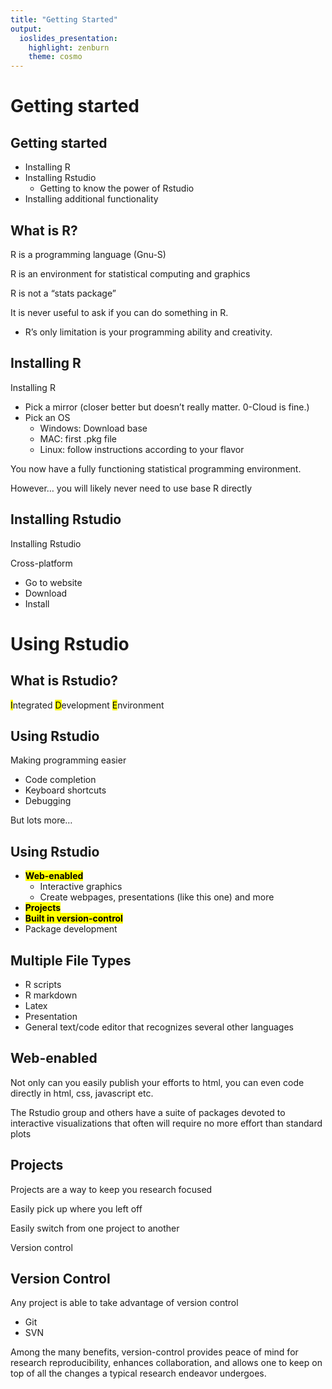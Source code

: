 ```yaml
---
title: "Getting Started"
output: 
  ioslides_presentation:
    highlight: zenburn
    theme: cosmo
---
```

# Getting started


## Getting started
- Installing R
- Installing Rstudio
    - Getting to know the power of Rstudio
- Installing additional functionality


## What is R?

R is a programming language (Gnu-S)

R is an environment for statistical computing and graphics

R is not a "stats package"

It is never useful to ask if you can do something in R.  

- R's only limitation is your programming ability and creativity.


## Installing R

Installing R

- Pick a mirror (closer better but doesn't really matter.  0-Cloud is fine.)
- Pick an OS
  - Windows: Download base
  - MAC: first .pkg file
  - Linux: follow instructions according to your flavor

You now have a fully functioning statistical programming environment.

However... you will likely never need to use base R directly


## Installing Rstudio

Installing Rstudio

Cross-platform

 - Go to website
 - Download
 - Install
 
# Using Rstudio
## What is Rstudio?
<mark class="emp">I</mark>ntegrated <mark class="emp">D</mark>evelopment <mark class="emp">E</mark>nvironment


## Using Rstudio

Making programming easier

- Code completion
- Keyboard shortcuts
- Debugging

But lots more...


## Using Rstudio

- <mark class='emp'>**Web-enabled**</mark>
    - Interactive graphics
    - Create webpages, presentations (like this one) and more
- <mark class='emp'>**Projects**</mark>
- <mark class='emp'>**Built in version-control**</mark>
- Package development


## Multiple File Types

- R scripts
- R markdown
- Latex 
- Presentation
- General text/code editor that recognizes several other languages

## Web-enabled

Not only can you easily publish your efforts to html, you can even code directly in html, css, javascript etc.

The Rstudio group and others have a suite of packages devoted to interactive visualizations that often will require no more effort than standard plots


## Projects

Projects are a way to keep you research focused

Easily pick up where you left off

Easily switch from one project to another

Version control


## Version Control

Any project is able to take advantage of version control

- Git
- SVN

Among the many benefits, version-control provides peace of mind for research reproducibility, enhances collaboration, and allows one to keep on top of all the changes a typical research endeavor undergoes.
